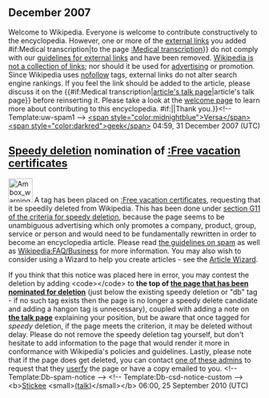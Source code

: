 <article id="14965563" title=User talk:Jasonwika>
	<talkpage id="14965563" title="User talk:Jasonwika">


== December 2007 ==
{{{icon|[[Image:Information.svg|25px]] }}}Welcome to Wikipedia. Everyone is welcome to contribute constructively to the encyclopedia. However, one or more of the [[Wikipedia:External links|external links]] you added {{{{{subst|}}}#if:Medical transcription|to the page [[:Medical transcription]]}} do not comply with our [[Wikipedia:External links|guidelines for external links]] and have been removed. [[WP:NOT#LINK|Wikipedia is not a collection of links]]; nor should it be used for [[Wikipedia:Spam|advertising]] or promotion. Since Wikipedia uses [[nofollow]] tags, external links do not alter search engine rankings. If you feel the link should be added to the article, please discuss it on the {{#if:Medical transcription|[[talk:Medical transcription|article's talk page]]|article's talk page}} before reinserting it. Please take a look at the [[Wikipedia:Welcome|welcome page]] to learn more about contributing to this encyclopedia. {{{{{subst|}}}#if:{{{2|}}}|{{{2}}}|Thank you.}}&lt;!-- Template:uw-spam1 --&gt; [[User:Versageek|&lt;span style=&quot;color:midnightblue&quot;&gt;Versa&lt;/span&gt;]][[User_talk:Versageek|&lt;span style=&quot;color:darkred&quot;&gt;geek&lt;/span&gt;]] 04:59, 31 December 2007 (UTC)

==[[Wikipedia:Criteria for speedy deletion|Speedy deletion]] nomination of [[:Free vacation certificates]]==
[[Image:Ambox warning_pn.svg|48px|left]] A tag has been placed on [[:Free vacation certificates]], requesting that it be speedily deleted from Wikipedia. This has been done under [[WP:CSD#G11|section G11 of the criteria for speedy deletion]], because the page seems to be unambiguous advertising which only promotes a company, product, group, service or person and would need to be fundamentally rewritten in order to become an encyclopedia article. Please read [[Wikipedia:Spam|the guidelines on spam]] as well as [[Wikipedia:FAQ/Business]] for more information. You may also wish to consider using a Wizard to help you create articles - see the [[Wikipedia:Article wizard2.0|Article Wizard]]. 

If you think that this notice was placed here in error, you may contest the deletion by adding &lt;code&gt;{{tl|hangon}}&lt;/code&gt; to '''the top of [[:Free vacation certificates|the page that has been nominated for deletion]]''' (just below the existing speedy deletion or &quot;db&quot; tag - if no such tag exists then the page is no longer a speedy delete candidate and adding a hangon tag is unnecessary), coupled with adding a note on '''[[Talk:Free vacation certificates|the talk page]]''' explaining your position, but be aware that once tagged for ''speedy'' deletion, if the page meets the criterion, it may be deleted without delay. Please do not remove the speedy deletion tag yourself, but don't hesitate to add information to the page that would render it more in conformance with Wikipedia's policies and guidelines. Lastly, please note that if the page does get deleted, you can contact [[:Category:Wikipedia administrators who will provide copies of deleted articles|one of these admins]] to request that they  [[Wikipedia:Userfication#Userfication_of_deleted_content|userfy]] the page or have a copy emailed to you. &lt;!-- Template:Db-spam-notice --&gt; &lt;!-- Template:Db-csd-notice-custom --&gt; &lt;b&gt;[[User:Stickee|Stickee]] &lt;small&gt;[[User_talk:Stickee|(talk)]]&lt;/small&gt;&lt;/b&gt; 06:00, 25 September 2010 (UTC)
	</talkpage>
</article>